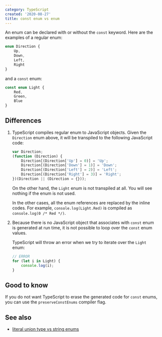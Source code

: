```yaml
---
category: TypeScript
created: '2020-08-27'
title: const enum vs enum
---
```


An enum can be declared with or without the `const` keyword. Here are the examples of a regular enum:

```js
enum Direction {
    Up,
    Down,
    Left,
    Right
}
```

and a `const` enum:

```js
const enum Light {
    Red,
    Green,
    Blue
}
```

## Differences

1. TypeScript compiles regular enum to JavaScript objects. Given the `Direction` enum above, it will be transpiled to the following JavaScript code:

    ```js
    var Direction;
    (function (Direction) {
        Direction[(Direction['Up'] = 0)] = 'Up';
        Direction[(Direction['Down'] = 1)] = 'Down';
        Direction[(Direction['Left'] = 2)] = 'Left';
        Direction[(Direction['Right'] = 3)] = 'Right';
    })(Direction || (Direction = {}));
    ```

    On the other hand, the `Light` enum is not transpiled at all. You will see nothing if the enum is not used.

    In the other cases, all the enum references are replaced by the inline codes. For example, `console.log(Light.Red)` is compiled as `console.log(0 /* Red */)`.

2. Because there is no JavaScript object that associates with `const` enum is generated at run time, it is not possible to loop over the `const` enum values.

    TypeScript will throw an error when we try to iterate over the `Light` enum:

    ```js
    // ERROR
    for (let i in Light) {
        console.log(i);
    }
    ```

## Good to know

If you do not want TypeScript to erase the generated code for `const` enums, you can use the `preserveConstEnums` compiler flag.

## See also

-   [literal union type vs string enums](https://phuoc.ng/collection/this-vs-that/literal-union-type-vs-string-enums/)
